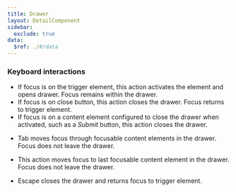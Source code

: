 ```yaml
---
title: Drawer
layout: DetailComponent
sidebar:
  exclude: true
data:
  $ref: ./#/data
---
```


### Keyboard interactions

<KeyboardControls>
<KeyboardControl keyOrCombos="Enter / Space">

- If focus is on the trigger element, this action activates the element and opens drawer. Focus remains within the drawer.
- If focus is on close button, this action closes the drawer. Focus returns to trigger element.
- If focus is on a content element configured to close the drawer when activated, such as a _Submit_ button, this action closes the drawer.

</KeyboardControl>
<KeyboardControl keyOrCombos="Tab">

- Tab moves focus through focusable content elements in the drawer. Focus does not leave the drawer.

</KeyboardControl>
<KeyboardControl keyOrCombos="Shift + Tab">

- This action moves focus to last focusable content element in the drawer. Focus does not leave the drawer.

</KeyboardControl>
<KeyboardControl keyOrCombos="Escape">

- Escape closes the drawer and returns focus to trigger element.

</KeyboardControl>
</KeyboardControls>
